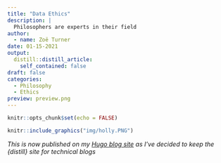```yaml
---
title: "Data Ethics"
description: |
  Philosophers are experts in their field
author:
  - name: Zoë Turner
date: 01-15-2021
output:
  distill::distill_article:
    self_contained: false
draft: false
categories:
  - Philosophy
  - Ethics
preview: preview.png  
---
```



```r
knitr::opts_chunk$set(echo = FALSE)

```

```r
knitr::include_graphics("img/holly.PNG")
```

_This is now published on my [Hugo blog site](https://philosopher-analyst.netlify.app/blog/data-ethics/) as I've decided to keep the {distill} site for technical blogs_ 

